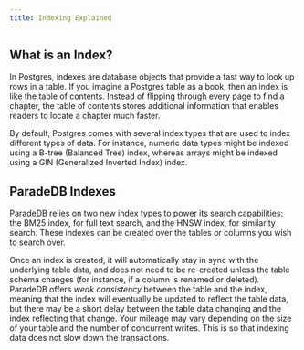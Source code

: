 ```yaml
---
title: Indexing Explained
---
```


## What is an Index?

In Postgres, indexes are database objects that provide a fast way to look up rows in a table. If you
imagine a Postgres table as a book, then an index is like the table of contents. Instead of flipping
through every page to find a chapter, the table of contents stores additional information that enables
readers to locate a chapter much faster.

By default, Postgres comes with several index types that are used to index different types of
data. For instance, numeric data types might be indexed using a B-tree (Balanced Tree) index, whereas
arrays might be indexed using a GIN (Generalized Inverted Index) index.

## ParadeDB Indexes

ParadeDB relies on two new index types to power its search capabilities: the BM25 index, for full text search,
and the HNSW index, for similarity search. These indexes can be created over the tables or columns you wish to
search over.

Once an index is created, it will automatically stay in sync with the underlying table data, and
does not need to be re-created unless the table schema changes (for instance, if a column is renamed or deleted). ParadeDB
offers _weak consistency_ between the table and the index, meaning that the index will eventually be updated to reflect the
table data, but there may be a short delay between the table data changing and the index reflecting that change. Your mileage
may vary depending on the size of your table and the number of concurrent writes. This is so that indexing data does not slow
down the transactions.
